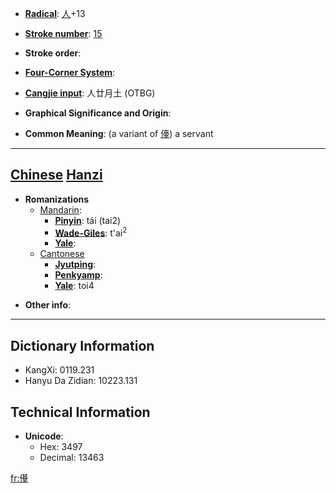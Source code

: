 * '''[[Wiktionary:Chinese radical index| Radical]]''': [[Wiktionary:Chinese radical index 人|人]]+13

* '''[[Wiktionary:Chinese total strokes index|Stroke number]]''': [[Wiktionary:Chinese total strokes index 15|15]]

* '''Stroke order''': 

* '''[[Wiktionary:Chinese four corner index|Four-Corner System]]''': 

* '''[[Wiktionary:Chinese Cangjie index|Cangjie input]]''': 人廿月土 (OTBG)

* '''Graphical Significance and Origin''': 

* '''Common Meaning''': (a variant of [[儓]]) a servant

----

== [[Chinese]] [[Hanzi]] ==

* '''Romanizations'''
** [[Mandarin]]:
*** '''[[Pinyin]]''': tái (tai2)
*** '''[[Wade-Giles]]''': t'ai<sup>2</sup>
*** '''[[Yale]]''': 
**[[Cantonese]]
***'''[[Jyutping]]''':
***'''[[Penkyamp]]''': 
***'''[[Yale]]''': toi4

* '''Other info''': 

----

== Dictionary Information ==

* KangXi: 0119.231
* Hanyu Da Zidian: 10223.131

== Technical Information ==

* '''Unicode''':
** Hex: 3497
** Decimal: 13463
[[fr:㒗]]
